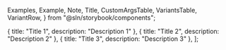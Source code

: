
  Examples,
  Example,
  Note,
  Title,
  CustomArgsTable,
  VariantsTable,
  VariantRow,
} from "@sln/storybook/components";


  { title: "Title 1", description: "Description 1" },
  { title: "Title 2", description: "Description 2" },
  { title: "Title 3", description: "Description 3" },
];

<Meta title="UI/List" component={List} />

<Title title="List" suffix="Brief" subtitle="Version 2.0 — Last Update: 24 Aug 2023" />

## Definition

The List component is used to render an unordered list with default styling

## Structure

List takes an array of objects to display a list in the UI
### List
<CustomArgsTable of={List} />

### ListItem
<CustomArgsTable of={ListItem} />

<Examples>
  <Example title="Default">
    <List>
      {listItems.map((item) => (
        <ListItem rounded={false}>
          <ListItemTitle className="mr-2">{item.title}</ListItemTitle>
          <ListItemText>{item.description}</ListItemText>
        </ListItem>
      ))}
    </List>
  </Example>
  <Example title="Round Container">
    <List roundContainer={false}>
      {listItems.map((item) => (
        <ListItem rounded={false}>
          <ListItemTitle className="mr-2">{item.title}</ListItemTitle>
          <ListItemText>{item.description}</ListItemText>
        </ListItem>
      ))}
    </List>
  </Example>
    <Example title="No Border Treatment">
    <List noBorderTreatment={true}>
      {listItems.map((item) => (
        <ListItem rounded={false}>
          <ListItemTitle className="mr-2">{item.title}</ListItemTitle>
          <ListItemText>{item.description}</ListItemText>
        </ListItem>
      ))}
    </List>
  </Example>
</Examples>

<Title offset title="List" suffix="Variants" />

<Canvas>
  <Story
    name="List"
    args={{
      roundContainer: true,
      noBorderTreatment: false,
      rounded: false,
      expanded: false
    }}>
    {({ roundContainer, noBorderTreatment, rounded, expanded }) => (
      <VariantsTable titles={["Default"]} columnMinWidth={150}>
        <VariantRow>
          <List roundContainer={roundContainer} noBorderTreatment={noBorderTreatment}>
            {listItems.map((item) => (
              <ListItem rounded={rounded} expanded={expanded}>
                <ListItemTitle className="mr-2">{item.title}</ListItemTitle>
                <ListItemText>{item.description}</ListItemText>
              </ListItem>
            ))}
          </List>
        </VariantRow>
      </VariantsTable>
    )}
  </Story>
</Canvas>
